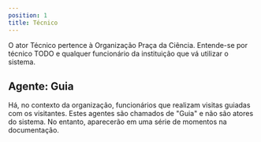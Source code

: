 ```yaml
---
position: 1
title: Técnico
---
```


O ator Técnico pertence à Organização Praça da Ciência. Entende-se por técnico TODO e qualquer funcionário da instituição que vá utilizar o sistema.

## Agente: Guia
Há, no contexto da organização, funcionários que realizam visitas guiadas com os visitantes. Estes agentes são chamados de "Guia" e não são atores do sistema. No entanto, aparecerão em uma série de momentos na documentação. 
